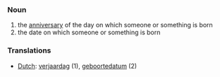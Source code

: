 ===Noun===
#the [[anniversary]] of the day on which someone or something is born
#the date on which someone or something is born

===Translations===
*[[Dutch]]: [[verjaardag]] (1), [[geboortedatum]] (2)